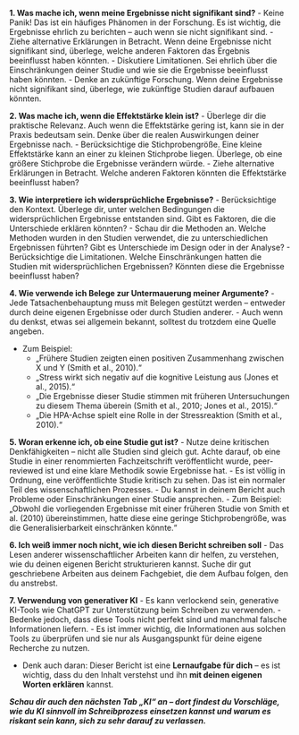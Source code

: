 **1. Was mache ich, wenn meine Ergebnisse nicht signifikant sind?**
- Keine Panik! Das ist ein häufiges Phänomen in der Forschung. Es ist wichtig, die Ergebnisse ehrlich zu berichten – auch wenn sie nicht signifikant sind.
- Ziehe alternative Erklärungen in Betracht. Wenn deine Ergebnisse nicht signifikant sind, überlege, welche anderen Faktoren das Ergebnis beeinflusst haben könnten.
- Diskutiere Limitationen. Sei ehrlich über die Einschränkungen deiner Studie und wie sie die Ergebnisse beeinflusst haben könnten.
- Denke an zukünftige Forschung. Wenn deine Ergebnisse nicht signifikant sind, überlege, wie zukünftige Studien darauf aufbauen könnten.

**2. Was mache ich, wenn die Effektstärke klein ist?**
- Überlege dir die praktische Relevanz. Auch wenn die Effektstärke gering ist, kann sie in der Praxis bedeutsam sein. Denke über die realen Auswirkungen deiner Ergebnisse nach.
- Berücksichtige die Stichprobengröße. Eine kleine Effektstärke kann an einer zu kleinen Stichprobe liegen. Überlege, ob eine größere Stichprobe die Ergebnisse verändern würde.
- Ziehe alternative Erklärungen in Betracht. Welche anderen Faktoren könnten die Effektstärke beeinflusst haben?

**3. Wie interpretiere ich widersprüchliche Ergebnisse?**
- Berücksichtige den Kontext. Überlege dir, unter welchen Bedingungen die widersprüchlichen Ergebnisse entstanden sind. Gibt es Faktoren, die die Unterschiede erklären könnten?
- Schau dir die Methoden an. Welche Methoden wurden in den Studien verwendet, die zu unterschiedlichen Ergebnissen führten? Gibt es Unterschiede im Design oder in der Analyse?
- Berücksichtige die Limitationen. Welche Einschränkungen hatten die Studien mit widersprüchlichen Ergebnissen? Könnten diese die Ergebnisse beeinflusst haben?

**4. Wie verwende ich Belege zur Untermauerung meiner Argumente?**
- Jede Tatsachenbehauptung muss mit Belegen gestützt werden – entweder durch deine eigenen Ergebnisse oder durch Studien anderer.
- Auch wenn du denkst, etwas sei allgemein bekannt, solltest du trotzdem eine Quelle angeben.

- Zum Beispiel:
  - „Frühere Studien zeigten einen positiven Zusammenhang zwischen X und Y (Smith et al., 2010).“
  - „Stress wirkt sich negativ auf die kognitive Leistung aus (Jones et al., 2015).“
  - „Die Ergebnisse dieser Studie stimmen mit früheren Untersuchungen zu diesem Thema überein (Smith et al., 2010; Jones et al., 2015).“
  - „Die HPA-Achse spielt eine Rolle in der Stressreaktion (Smith et al., 2010).“

**5. Woran erkenne ich, ob eine Studie gut ist?**
- Nutze deine kritischen Denkfähigkeiten – nicht alle Studien sind gleich gut. Achte darauf, ob eine Studie in einer renommierten Fachzeitschrift veröffentlicht wurde, peer-reviewed ist und eine klare Methodik sowie Ergebnisse hat.
- Es ist völlig in Ordnung, eine veröffentlichte Studie kritisch zu sehen. Das ist ein normaler Teil des wissenschaftlichen Prozesses.
- Du kannst in deinem Bericht auch Probleme oder Einschränkungen einer Studie ansprechen.
  - Zum Beispiel: „Obwohl die vorliegenden Ergebnisse mit einer früheren Studie von Smith et al. (2010) übereinstimmen, hatte diese eine geringe Stichprobengröße, was die Generalisierbarkeit einschränken könnte.“

**6. Ich weiß immer noch nicht, wie ich diesen Bericht schreiben soll**
- Das Lesen anderer wissenschaftlicher Arbeiten kann dir helfen, zu verstehen, wie du deinen eigenen Bericht strukturieren kannst. Suche dir gut geschriebene Arbeiten aus deinem Fachgebiet, die dem Aufbau folgen, den du anstrebst.

**7. Verwendung von generativer KI**
- Es kann verlockend sein, generative KI-Tools wie ChatGPT zur Unterstützung beim Schreiben zu verwenden.
- Bedenke jedoch, dass diese Tools nicht perfekt sind und manchmal falsche Informationen liefern.
- Es ist immer wichtig, die Informationen aus solchen Tools zu überprüfen und sie nur als Ausgangspunkt für deine eigene Recherche zu nutzen.

- Denk auch daran: Dieser Bericht ist eine **Lernaufgabe für dich** – es ist wichtig, dass du den Inhalt verstehst und ihn **mit deinen eigenen Worten erklären** kannst.

***Schau dir auch den nächsten Tab „KI“ an – dort findest du Vorschläge, wie du KI sinnvoll im Schreibprozess einsetzen kannst und warum es riskant sein kann, sich zu sehr darauf zu verlassen.***

